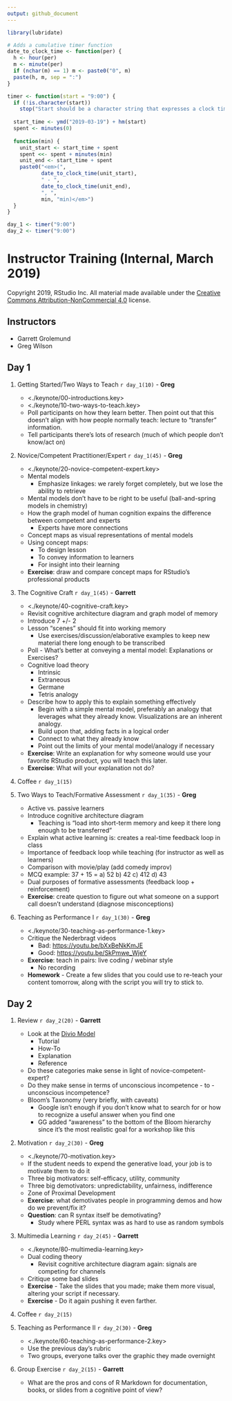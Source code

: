 ```yaml
---
output: github_document
---
```


```r
library(lubridate)

# Adds a cumulative timer function
date_to_clock_time <- function(per) {
  h <- hour(per)
  m <- minute(per)
  if (nchar(m) == 1) m <- paste0("0", m)
  paste(h, m, sep = ":")
}

timer <- function(start = "9:00") {
  if (!is.character(start))
    stop("Start should be a character string that expresses a clock time.")  
    
  start_time <- ymd("2019-03-19") + hm(start)
  spent <- minutes(0)
  
  function(min) {
    unit_start <- start_time + spent
    spent <<- spent + minutes(min)
    unit_end <- start_time + spent
    paste0("<em>(", 
           date_to_clock_time(unit_start), 
           " - ", 
           date_to_clock_time(unit_end),
           ", ",
           min, "min)</em>")
  }
}

day_1 <- timer("9:00")
day_2 <- timer("9:00")
```


# Instructor Training (Internal, March 2019)

Copyright 2019, RStudio Inc.
All material made available under the [Creative Commons Attribution-NonCommercial 4.0](https://creativecommons.org/licenses/by-nc/4.0/) license.

## Instructors

- Garrett Grolemund
- Greg Wilson

## Day 1

1.  Getting Started/Two Ways to Teach `r day_1(10)` - **Greg**
    -   <./keynote/00-introductions.key>
    -   <./keynote/10-two-ways-to-teach.key>
    -   Poll participants on how they learn better. Then point out that this doesn't align with how people normally teach: lecture to "transfer" information.
    -   Tell participants there's lots of research (much of which people don't know/act on)

1.  Novice/Competent Practitioner/Expert `r day_1(45)` - **Greg**
    -   <./keynote/20-novice-competent-expert.key>
    -   Mental models
        -   Emphasize linkages: we rarely forget completely, but we lose the ability to retrieve
    -   Mental models don't have to be right to be useful (ball-and-spring models in chemistry)
    -   How the graph model of human cognition expains the difference between competent and experts
        -   Experts have more connections
    -   Concept maps as visual representations of mental models
    -   Using concept maps:
        -   To design lesson
        -   To convey information to learners
        -   For insight into their learning
    -   **Exercise**: draw and compare concept maps for RStudio's professional products

1.  The Cognitive Craft `r day_1(45)` - **Garrett**
    -   <./keynote/40-cognitive-craft.key>
    -   Revisit cognitive architecture diagram and graph model of memory
    -   Introduce 7 +/- 2
    -   Lesson "scenes" should fit into working memory
        -   Use exercises/discussion/elaborative examples to keep new material there long enough to be transcribed
    -   Poll - What's better at conveying a mental model: Explanations or Exercises?
    -   Cognitive load theory
        -   Intrinsic
        -   Extraneous
        -   Germane
        -   Tetris analogy
    -   Describe how to apply this to explain something effectively
        -   Begin with a simple mental model, preferably an analogy that leverages what they already know. Visualizations are an inherent analogy.
        -   Build upon that, adding facts in a logical order
        -   Connect to what they already know
        -   Point out the limits of your mental model/analogy if necessary
    -   **Exercise**: Write an explanation for why someone would use your favorite RStudio product, you will teach this later.
    -   **Exercise**: What will your explanation not do?
    
1. Coffee `r day_1(15)`

1. Two Ways to Teach/Formative Assessment `r day_1(35)` - **Greg**
    -   Active vs. passive learners
    -   Introduce cognitive architecture diagram
        -   Teaching is "load into short-term memory and keep it there long enough to be transferred"
    -   Explain what active learning is: creates a real-time feedback loop in class
    -   Importance of feedback loop while teaching (for instructor as well as learners)
    -   Comparison with movie/play (add comedy improv)
    -   MCQ example: 37 + 15 = a) 52 b) 42 c) 412 d) 43
    -   Dual purposes of formative assessments (feedback loop + reinforcement)
    -   **Exercise**: create question to figure out what someone on a support call doesn't understand (diagnose misconceptions)

1.  Teaching as Performance I `r day_1(30)` - **Greg**
    -   <./keynote/30-teaching-as-performance-1.key>
    -   Critique the Nederbragt videos
        -   Bad: <https://youtu.be/bXxBeNkKmJE>
        -   Good: <https://youtu.be/SkPmwe_WjeY>
    -   **Exercise**: teach in pairs: live coding / webinar style
        -   No recording
    - **Homework** - Create a few slides that you could use to re-teach your content tomorrow, along with the script you will try to stick to.

## Day 2

1. Review `r day_2(20)` - **Garrett**
    -   Look at the [Divio Model](https://www.divio.com/blog/documentation/)
        -   Tutorial
        -   How-To
        -   Explanation
        -   Reference
    -   Do these categories make sense in light of novice-competent-expert?
    -   Do they make sense in terms of unconscious incompetence - to - unconscious incompetence?
    -   Bloom's Taxonomy (very briefly, with caveats)
        -   Google isn't enough if you don't know what to search for or how to recognize a useful answer when you find one
        -   GG added "awareness" to the bottom of the Bloom hierarchy since it's the most realistic goal for a workshop like this

1.  Motivation `r day_2(30)` - **Greg**
    -   <./keynote/70-motivation.key>
    -   If the student needs to expend the generative load, your job is to motivate them to do it
    -   Three big motivators: self-efficacy, utility, community
    -   Three big demotivators: unpredictability, unfairness, indifference
    -   Zone of Proximal Development
    -   **Exercise**: what demotivates people in programming demos and how do we prevent/fix it?
    -   **Question**: can R syntax itself be demotivating?
        - Study where PERL syntax was as hard to use as random symbols
    
1.  Multimedia Learning `r day_2(45)` - **Garrett**
    -   <./keynote/80-multimedia-learning.key>
    -   Dual coding theory
        -   Revisit cognitive architecture diagram again: signals are competing for channels
    -   Critique some bad slides
    -   **Exercise** - Take the slides that you made; make them more visual, altering your script if necessary.
    -   **Exercise** - Do it again pushing it even farther.
    
1.  Coffee `r day_2(15)`

1.  Teaching as Performance II `r day_2(30)` - **Greg**
    -   <./keynote/60-teaching-as-performance-2.key>
    -   Use the previous day's rubric
    -   Two groups, everyone talks over the graphic they made overnight

1.  Group Exercise `r day_2(15)` - **Garrett**
    -   What are the pros and cons of R Markdown for documentation, books, or slides from a cognitive point of view?
